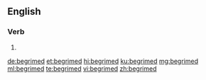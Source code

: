 ==English==

===Verb===
{{head|en|verb form}}

# {{en-past of|begrime}}

[[de:begrimed]]
[[et:begrimed]]
[[hi:begrimed]]
[[ku:begrimed]]
[[mg:begrimed]]
[[ml:begrimed]]
[[te:begrimed]]
[[vi:begrimed]]
[[zh:begrimed]]